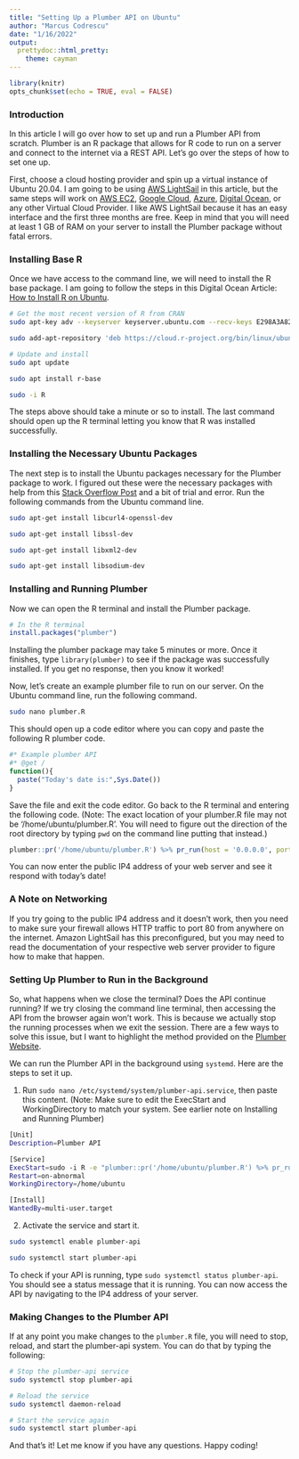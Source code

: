 ```yaml
---
title: "Setting Up a Plumber API on Ubuntu"
author: "Marcus Codrescu"
date: "1/16/2022"
output: 
  prettydoc::html_pretty:
    theme: cayman
---
```


```r
library(knitr)
opts_chunk$set(echo = TRUE, eval = FALSE)
```

### Introduction

In this article I will go over how to set up and run a Plumber API from scratch. Plumber is an R package that allows for R code to run on a server and connect to the internet via a REST API. Let's go over the steps of how to set one up.

First, choose a cloud hosting provider and spin up a virtual instance of Ubuntu 20.04. I am going to be using [AWS LightSail](https://aws.amazon.com/lightsail/) in this article, but the same steps will work on [AWS EC2](https://aws.amazon.com/ec2/), [Google Cloud](https://cloud.google.com/), [Azure](https://azure.microsoft.com/en-us/), [Digital Ocean](https://www.digitalocean.com/), or any other Virtual Cloud Provider. I like AWS LightSail because it has an easy interface and the first three months are free. Keep in mind that you will need at least 1 GB of RAM on your server to install the Plumber package without fatal errors.

### Installing Base R

Once we have access to the command line, we will need to install the R base package. I am going to follow the steps in this Digital Ocean Article: [How to Install R on Ubuntu](https://www.digitalocean.com/community/tutorials/how-to-install-r-on-ubuntu-20-04).

```bash
# Get the most recent version of R from CRAN
sudo apt-key adv --keyserver keyserver.ubuntu.com --recv-keys E298A3A825C0D65DFD57CBB651716619E084DAB9

sudo add-apt-repository 'deb https://cloud.r-project.org/bin/linux/ubuntu focal-cran40/'

# Update and install
sudo apt update

sudo apt install r-base

sudo -i R

```

The steps above should take a minute or so to install. The last command should open up the R terminal letting you know that R was installed successfully.

### Installing the Necessary Ubuntu Packages

The next step is to install the Ubuntu packages necessary for the Plumber package to work. I figured out these were the necessary packages with help from this [Stack Overflow Post](https://stackoverflow.com/questions/68992346/trying-to-get-tidyverse-installed-in-linux-mint-20-2) and a bit of trial and error. Run the following commands from the Ubuntu command line.

```bash
sudo apt-get install libcurl4-openssl-dev

sudo apt-get install libssl-dev

sudo apt-get install libxml2-dev

sudo apt-get install libsodium-dev
```

### Installing and Running Plumber

Now we can open the R terminal and install the Plumber package.

```r
# In the R terminal
install.packages("plumber")
```

Installing the plumber package may take 5 minutes or more. Once it finishes, type `library(plumber)` to see if the package was successfully installed. If you get no response, then you know it worked!

Now, let's create an example plumber file to run on our server. On the Ubuntu command line, run the following command.

```bash
sudo nano plumber.R
```

This should open up a code editor where you can copy and paste the following R plumber code.

```r
#* Example plumber API
#* @get /
function(){
  paste("Today's date is:",Sys.Date())
}
```

Save the file and exit the code editor. Go back to the R terminal and entering the following code. (Note: The exact location of your plumber.R file may not be '/home/ubuntu/plumber.R'. You will need to figure out the direction of the root directory by typing `pwd` on the command line putting that instead.)

```r
plumber::pr('/home/ubuntu/plumber.R') %>% pr_run(host = '0.0.0.0', port = 80)
```

You can now enter the public IP4 address of your web server and see it respond with today's date!

### A Note on Networking

If you try going to the public IP4 address and it doesn't work, then you need to make sure your firewall allows HTTP traffic to port 80 from anywhere on the internet. Amazon LightSail has this preconfigured, but you may need to read the documentation of your respective web server provider to figure how to make that happen.

### Setting Up Plumber to Run in the Background

So, what happens when we close the terminal? Does the API continue running? If we try closing the command line terminal, then accessing the API from the browser again won't work. This is because we actually stop the running processes when we exit the session. There are a few ways to solve this issue, but I want to highlight the method provided on the [Plumber Website](https://www.rplumber.io/articles/hosting.html#systemd). 

We can run the Plumber API in the background using `systemd`. Here are the steps to set it up.

1.  Run `sudo nano /etc/systemd/system/plumber-api.service`, then paste this content. (Note: Make sure to edit the ExecStart and WorkingDirectory to match your system. See earlier note on Installing and Running Plumber)

```bash
[Unit]
Description=Plumber API

[Service]
ExecStart=sudo -i R -e "plumber::pr('/home/ubuntu/plumber.R') %>% pr_run(port=80, host='0.0.0.0')"
Restart=on-abnormal
WorkingDirectory=/home/ubuntu

[Install]
WantedBy=multi-user.target
```


2.  Activate the service and start it.

```bash
sudo systemctl enable plumber-api

sudo systemctl start plumber-api   
```

To check if your API is running, type `sudo systemctl status plumber-api`. You should see a status message that it is running. You can now access the API by navigating to the IP4 address of your server.

### Making Changes to the Plumber API

If at any point you make changes to the `plumber.R` file, you will need to stop, reload, and start the plumber-api system. You can do that by typing the following:

```bash
# Stop the plumber-api service
sudo systemctl stop plumber-api

# Reload the service
sudo systemctl daemon-reload

# Start the service again
sudo systemctl start plumber-api
```

And that's it! Let me know if you have any questions. Happy coding!





